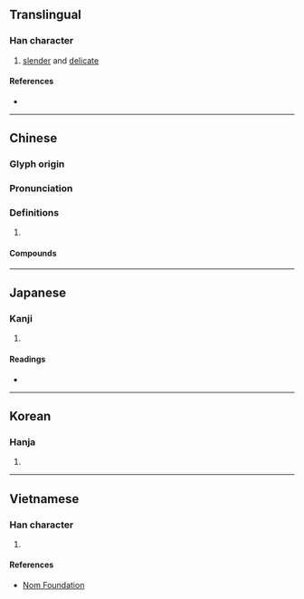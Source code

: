 {{character info/new}}
{{also|嬝}}
==Translingual==

===Han character===
{{Han char|rn=38|rad=女|as=10|sn=13|four=47427|canj=VNMM|ids=⿰女弱}}

# [[slender]] and [[delicate]]

====References====
* {{Han ref|kx=0269.050|dkj=06614|dj=0536.170|hdz=21074.090|uh=5ACB|ud=23243|bh=DCF5|bd=56565}}

----

==Chinese==
{{zh-forms}}

===Glyph origin===
{{Han etym}}

===Pronunciation===
{{zh-pron
|m=niǎo
|c=niu5,niu1
|mc=y
|oc=y
|cat=
}}

===Definitions===
{{zh-hanzi}}

# {{rfdef|zh}}

====Compounds====
{{zh-der|姌嫋|嫋娜|嫋嫋|嫋嫋娉娉|嫋嫋娜娜|嫋嫋婷婷|嬌嫋不勝|餘音嫋嫋}}

----

==Japanese==

===Kanji===
{{ja-kanji|grade=|rs=女10}}

# {{defn|lang=ja|sort=女10}}

====Readings====
* {{ja-readings|on=[[じょう]] (jō), [[じゃく]] (jaku), [[でき]] (deki)|kun=[[たおやか]] (taoyaka), [[しなやか]] (shinayaka)}}

----

==Korean==

===Hanja===
{{ko-hanja|hangeul=[[뇨]], [[야]]|rv=nyo, ya|mr=nyo, ya}}

# {{defn|lang=ko|sort=女10}}

----

==Vietnamese==

===Han character===
{{vi-readings|rs=女10|hanviet=niễu}}

# {{defn|lang=vi|sort=女10}}

====References====
* [http://nomfoundation.org/common/nom_details.php?codepoint=5acb Nom Foundation]